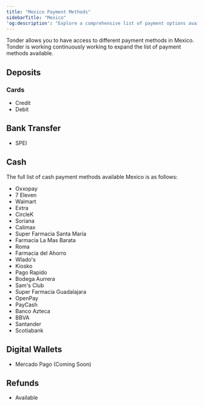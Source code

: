 ```yaml
---
title: "Mexico Payment Methods"
sidebarTitle: "Mexico"
'og:description': "Explore a comprehensive list of payment options available in Mexico with Tonder, categorized by payment type."
---
```


Tonder allows you to have access to different payment methods in Mexico. Tonder is working continuously working to expand the list of payment methods available. 


## Deposits

### Cards 
- Credit 
- Debit

## Bank Transfer    
- SPEI


## Cash

The full list of cash payment methods available Mexico is as follows:


- Oxxopay 
- 7 Eleven 
- Walmart 
- Extra 
- CircleK 
- Soriana 
- Calimax 
- Super Farmacia Santa Maria 
- Farmacia La Mas Barata 
- Roma 
- Farmacia del Ahorro 
- Wlado's 
- Kiosko 
- Pago Rapido 
- Bodega Aurrera 
- Sam's Club
- Super Farmacia Guadalajara
- OpenPay 
- PayCash 
- Banco Azteca
- BBVA
- Santander
- Scotiabank

## Digital Wallets
- Mercado Pago (Coming Soon)

## Refunds
- Available
